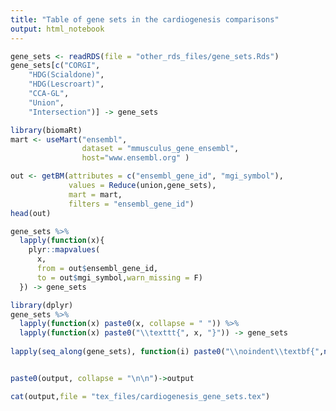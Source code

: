 ```yaml
---
title: "Table of gene sets in the cardiogenesis comparisons"
output: html_notebook
---
```


```r
gene_sets <- readRDS(file = "other_rds_files/gene_sets.Rds")
gene_sets[c("CORGI",
    "HDG(Scialdone)",
    "HDG(Lescroart)",
    "CCA-GL",
    "Union",
    "Intersection")] -> gene_sets
```

```r
library(biomaRt)
mart <- useMart("ensembl", 
                dataset = "mmusculus_gene_ensembl", 
                host="www.ensembl.org" )

out <- getBM(attributes = c("ensembl_gene_id", "mgi_symbol"), 
             values = Reduce(union,gene_sets), 
             mart = mart,
             filters = "ensembl_gene_id")
head(out)

```


```r
gene_sets %>%
  lapply(function(x){
    plyr::mapvalues(
      x, 
      from = out$ensembl_gene_id,
      to = out$mgi_symbol,warn_missing = F)
  }) -> gene_sets
```


```r

library(dplyr)
gene_sets %>%
  lapply(function(x) paste0(x, collapse = " ")) %>%
  lapply(function(x) paste0("\\texttt{", x, "}")) -> gene_sets
         
lapply(seq_along(gene_sets), function(i) paste0("\\noindent\\textbf{",names(gene_sets)[i], "}\n\n\\noindent", gene_sets[[i]])) -> output


paste0(output, collapse = "\n\n")->output

cat(output,file = "tex_files/cardiogenesis_gene_sets.tex")
```
